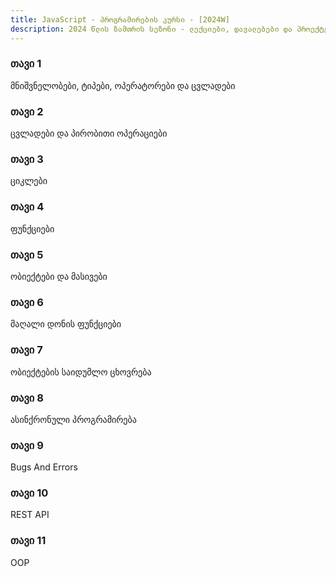 ```yaml
---
title: JavaScript - პროგრამირების კურსი - [2024W]
description: 2024 წლის ზამთრის სეზონი - ლექციები, დავალებები და პროექტები.
---
```


<div className="grid sm:grid-cols-1 gap-4 mt-6">

<Card href="/classes/javascript/2024w/week-1">

### თავი 1

მნიშვნელობები, ტიპები, ოპერატორები და ცვლადები

</Card>

<Card href="/classes/javascript/2024w/week-2">

### თავი 2

ცვლადები და პირობითი ოპერაციები

</Card>

<Card href="/classes/javascript/2024w/week-3">

### თავი 3

ციკლები

</Card>

<Card href="/classes/javascript/2024w/week-4">

### თავი 4

ფუნქციები

</Card>

<Card href="/classes/javascript/2024w/week-5">

### თავი 5

ობიექტები და მასივები

</Card>

<Card href="/classes/javascript/2024w/week-6">

### თავი 6

მაღალი დონის ფუნქციები

</Card>

<Card href="/classes/javascript/2024w/week-7">

### თავი 7

ობიექტების საიდუმლო ცხოვრება

</Card>

<Card href="/classes/javascript/2024w/week-8">

### თავი 8

ასინქრონული პროგრამირება

</Card>

<Card href="/classes/javascript/2024w/week-9">

### თავი 9

Bugs And Errors

</Card>

<Card href="/classes/javascript/2024w/week-10">

### თავი 10

REST API

</Card>

<Card href="/classes/javascript/2024w/week-11">

### თავი 11

OOP

</Card>

</div>
